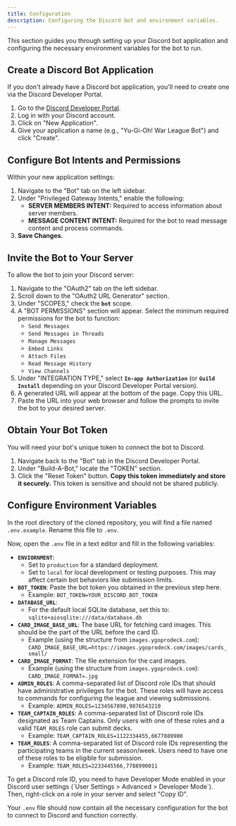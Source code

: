 ```yaml
---
title: Configuration
description: Configuring the Discord bot and environment variables.
---
```




This section guides you through setting up your Discord bot application and configuring the necessary environment variables for the bot to run.

## Create a Discord Bot Application

If you don't already have a Discord bot application, you'll need to create one via the Discord Developer Portal.

1.  Go to the [Discord Developer Portal](https://discord.com/developers/applications).
2.  Log in with your Discord account.
3.  Click on "New Application".
4.  Give your application a name (e.g., "Yu-Gi-Oh! War League Bot") and click "Create".

<CenteredImage src={CreateBotImage} alt="create-an-application" />

## Configure Bot Intents and Permissions

Within your new application settings:

1.  Navigate to the "Bot" tab on the left sidebar.
2.  Under "Privileged Gateway Intents," enable the following:
    - **SERVER MEMBERS INTENT:** Required to access information about server members.
    - **MESSAGE CONTENT INTENT:** Required for the bot to read message content and process commands.
3.  **Save Changes.**

<CenteredImage
  src={IntentsImage}
  alt="setting-intents"
  height="390"
  width="717"
/>

## Invite the Bot to Your Server

To allow the bot to join your Discord server:

1.  Navigate to the "OAuth2" tab on the left sidebar.
2.  Scroll down to the "OAuth2 URL Generator" section.
3.  Under "SCOPES," check the **`bot`** scope.
4.  A "BOT PERMISSIONS" section will appear. Select the minimum required permissions for the bot to function:
    - `Send Messages`
    - `Send Messages in Threads`
    - `Manage Messages`
    - `Embed Links`
    - `Attach Files`
    - `Read Message History`
    - `View Channels`
5.  Under "INTEGRATION TYPE," select **`In-app Authorization`** (or **`Guild Install`** depending on your Discord Developer Portal version).
6.  A generated URL will appear at the bottom of the page. Copy this URL.
7.  Paste the URL into your web browser and follow the prompts to invite the bot to your desired server.

## Obtain Your Bot Token

You will need your bot's unique token to connect the bot to Discord.

1.  Navigate back to the "Bot" tab in the Discord Developer Portal.
2.  Under "Build-A-Bot," locate the "TOKEN" section.
3.  Click the "Reset Token" button. **Copy this token immediately and store it securely.** This token is sensitive and should not be shared publicly.

<CenteredImage
  src={BotTokenImage}
  alt="setting-intents"
  height="130"
  width="714"
/>

## Configure Environment Variables

In the root directory of the cloned repository, you will find a file named `.env.example`. Rename this file to `.env`.

Now, open the `.env` file in a text editor and fill in the following variables:

- **`ENVIORNMENT`**:
  - Set to `production` for a standard deployment.
  - Set to `local` for local development or testing purposes. This may affect certain bot behaviors like submission limits.
- **`BOT_TOKEN`**: Paste the bot token you obtained in the previous step here.
  - Example: `BOT_TOKEN=YOUR_DISCORD_BOT_TOKEN`
- **`DATABASE_URL`**:
  - For the default local SQLite database, set this to: `sqlite+aiosqlite:///data/database.db`
- **`CARD_IMAGE_BASE_URL`**: The base URL for fetching card images. This should be the part of the URL before the card ID.
  - Example (using the structure from `images.ygoprodeck.com`): `CARD_IMAGE_BASE_URL=https://images.ygoprodeck.com/images/cards_small/`
- **`CARD_IMAGE_FORMAT`**: The file extension for the card images.
  - Example (using the structure from `images.ygoprodeck.com`): `CARD_IMAGE_FORMAT=.jpg`
- **`ADMIN_ROLES`**: A comma-separated list of Discord role IDs that should have administrative privileges for the bot. These roles will have access to commands for configuring the league and viewing submissions.
  - Example: `ADMIN_ROLES=1234567890,9876543210`
- **`TEAM_CAPTAIN_ROLES`**: A comma-separated list of Discord role IDs designated as Team Captains. Only users with one of these roles and a valid `TEAM_ROLES` role can submit decks.
  - Example: `TEAM_CAPTAIN_ROLES=1122334455,6677889900`
- **`TEAM_ROLES`**: A comma-separated list of Discord role IDs representing the participating teams in the current season/week. Users need to have one of these roles to be eligible for submission.
  - Example: `TEAM_ROLES=2233445566,7788990011`

<Aside>
  To get a Discord role ID, you need to have Developer Mode enabled in your
  Discord user settings (`User Settings > Advanced > Developer Mode`). Then,
  right-click on a role in your server and select "Copy ID".
</Aside>

Your `.env` file should now contain all the necessary configuration for the bot to connect to Discord and function correctly.
